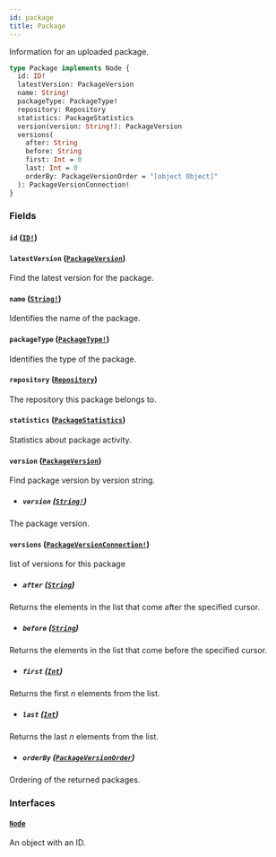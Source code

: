 ```yaml
---
id: package
title: Package
---
```


Information for an uploaded package.

```graphql
type Package implements Node {
  id: ID!
  latestVersion: PackageVersion
  name: String!
  packageType: PackageType!
  repository: Repository
  statistics: PackageStatistics
  version(version: String!): PackageVersion
  versions(
    after: String
    before: String
    first: Int = 0
    last: Int = 0
    orderBy: PackageVersionOrder = "[object Object]"
  ): PackageVersionConnection!
}
```

### Fields

#### `id` ([`ID!`](/docs/api/scalars/id))

#### `latestVersion` ([`PackageVersion`](/docs/api/objects/package-version))

Find the latest version for the package.

#### `name` ([`String!`](/docs/api/scalars/string))

Identifies the name of the package.

#### `packageType` ([`PackageType!`](/docs/api/enums/package-type))

Identifies the type of the package.

#### `repository` ([`Repository`](/docs/api/objects/repository))

The repository this package belongs to.

#### `statistics` ([`PackageStatistics`](/docs/api/objects/package-statistics))

Statistics about package activity.

#### `version` ([`PackageVersion`](/docs/api/objects/package-version))

Find package version by version string.

- ##### `version` ([`String!`](/docs/api/scalars/string))

The package version.

#### `versions` ([`PackageVersionConnection!`](/docs/api/objects/package-version-connection))

list of versions for this package

- ##### `after` ([`String`](/docs/api/scalars/string))

Returns the elements in the list that come after the specified cursor.

- ##### `before` ([`String`](/docs/api/scalars/string))

Returns the elements in the list that come before the specified cursor.

- ##### `first` ([`Int`](/docs/api/scalars/int))

Returns the first _n_ elements from the list.

- ##### `last` ([`Int`](/docs/api/scalars/int))

Returns the last _n_ elements from the list.

- ##### `orderBy` ([`PackageVersionOrder`](/docs/api/inputs/package-version-order))

Ordering of the returned packages.

### Interfaces

#### [`Node`](/docs/api/interfaces/node)

An object with an ID.

